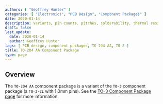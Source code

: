 ```yaml
---
authors: [ "Geoffrey Hunter" ]
categories: [ "Electronics", "PCB Design", "Component Packages" ]
date: 2020-01-14
description: Variants, pin counts, pitches, solderability, thermal resistances, dimensions, land patterns, 3D models and more info for the TO-204 AA component package.
draft: false
last_update:
  date: 2020-01-14
  author: Geoffrey Hunter
tags: [ PCB design, component packages, TO-204 AA, TO-3 ]
title: TO-204 AA Component Package
type: page
---
```



## Overview

The `TO-204 AA` component package is a variant of the `TO-3` component package (a `TO-3-2L` with 1.0mm pins). See the [TO-3 Component Package page](../to-3-component-package) for more information.